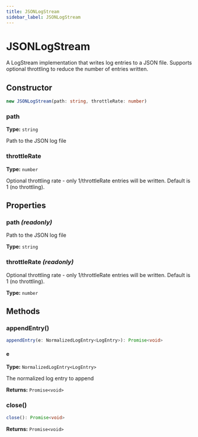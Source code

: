 ```yaml
---
title: JSONLogStream
sidebar_label: JSONLogStream
---
```



# JSONLogStream

A LogStream implementation that writes log entries to a JSON file.
Supports optional throttling to reduce the number of entries written.

## Constructor

<Tabs>
  <TabItem value="signature" label="Signature" default>

```typescript
new JSONLogStream(path: string, throttleRate: number)
```

  </TabItem>
  <TabItem value="params" label="Parameters">

### path

**Type:** `string`

Path to the JSON log file

### throttleRate

**Type:** `number`

Optional throttling rate - only 1/throttleRate entries
                    will be written. Default is 1 (no throttling).

  </TabItem>
</Tabs>

## Properties

### path *(readonly)*

Path to the JSON log file

**Type:** `string`

### throttleRate *(readonly)*

Optional throttling rate - only 1/throttleRate entries
                    will be written. Default is 1 (no throttling).

**Type:** `number`

## Methods

### appendEntry()

<Tabs>
  <TabItem value="signature" label="Signature" default>

```typescript
appendEntry(e: NormalizedLogEntry<LogEntry>): Promise<void>
```

  </TabItem>
  <TabItem value="params" label="Parameters">

#### e

**Type:** `NormalizedLogEntry<LogEntry>`

The normalized log entry to append

  </TabItem>
</Tabs>

**Returns:** `Promise<void>`

### close()

<Tabs>
  <TabItem value="signature" label="Signature" default>

```typescript
close(): Promise<void>
```

  </TabItem>
</Tabs>

**Returns:** `Promise<void>`

